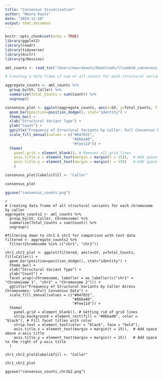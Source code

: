 ```yaml
---
title: "Consensus Visualization"
author: "Maura Kautz"
date: "2024-11-20"
output: html_document
---
```


```r
knitr::opts_chunk$set(echo = TRUE)
library(ggplot2)
library(readr)
library(tidyverse)
library(knitr)
library(grDevices)
```

```r
aml_counts <- read_tsv("/Users/maurakautz/Downloads/llcombo8_consensus_counts.tsv")

# Creating a data frame of sum of all counts for each structural variant by caller

aggregate_counts <- aml_counts %>% 
  group_by(SV, Caller) %>% 
  summarize(Total_Counts = sum(Count)) %>% 
  ungroup()
```

```r
consensus_plot <- ggplot(aggregate_counts, aes(x=SV, y=Total_Counts, fill=Caller)) + #plotting SV counts by caller
  geom_bar(position=position_dodge(), stat="identity") +
  theme_bw() +
  xlab("Structural Variant Type") +
  ylab("Count") +
  ggtitle("Frequency of Structural Variants by Caller: Full Consensus Data") +
  scale_fill_manual(values = c("#047031",
                               "#8bba40",
                               "#fee11d")) +
  theme(
    panel.grid = element_blank(), # Removes all grid lines
    axis.title.x = element_text(margin = margin(t = 15)),  # Add space above x-axis title
    axis.title.y = element_text(margin = margin(r = 15))   # Add space to the right of y-axis title
    )

consensus_plot$labels$fill <- "Caller"

consensus_plot

ggsave("consensus_counts.png")
```

```
{r, echo=FALSE, message=FALSE`}
# Creating data frame of all structural variants for each chromosome by caller
aggregate_counts2 <- aml_counts %>% 
  group_by(SV, Caller, Chromosome) %>% 
  summarize(Total_Counts = sum(Count)) %>% 
  ungroup()

#filtering down to chr1 & chr2 for comparison with test data
filtered <- aggregate_counts2 %>% 
  filter(Chromosome %in% c("chr1", "chr2"))

chr1_chr2_plot <- ggplot(filtered, aes(x=SV, y=Total_Counts, fill=Caller)) +
  geom_bar(position=position_dodge(), stat="identity") +
  theme_bw() +
  xlab("Structural Variant Type") +
  ylab("Count") +
  facet_wrap(~Chromosome, labeller = as_labeller(c("chr1" = "Chromosome 1", "chr2" = "Chromosome 2"))) +
  ggtitle("Frequency of Structural Variants by Caller Across Chromosomes: \nFull Consensus Data") +
  scale_fill_manual(values = c("#047031",
                               "#8bba40",
                               "#fee11d")) +
  theme(
    panel.grid = element_blank(), # Getting rid of grid lines
    strip.background = element_rect(fill = "#8bba40", color = "black"), # Fill facet titles with color
    strip.text = element_text(color = "black", face = "bold"),
    axis.title.x = element_text(margin = margin(t = 15)),  # Add space above x-axis title
    axis.title.y = element_text(margin = margin(r = 15))   # Add space to the right of y-axis title
  )

chr1_chr2_plot$labels$fill <- "Caller"

chr1_chr2_plot

ggsave("consensus_counts_chr1&2.png")
```
